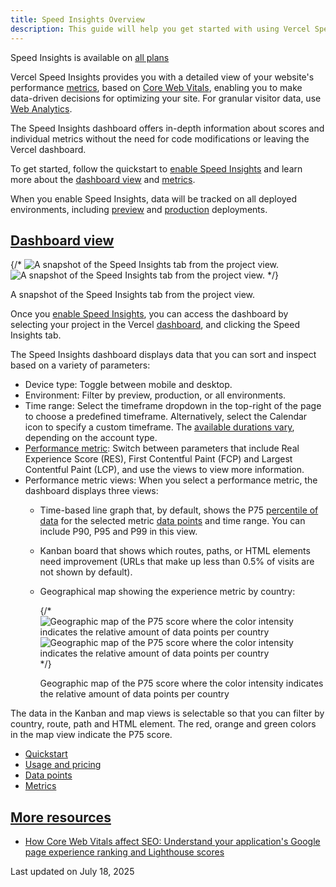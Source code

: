 ```yaml
---
title: Speed Insights Overview
description: This guide will help you get started with using Vercel Speed Insights on your project, showing you how to enable it, add the package to your project, deploy your app to Vercel, and view your data in the dashboard.
---
```


Speed Insights is available on [all plans](/docs/plans)

Vercel Speed Insights provides you with a detailed view of your website's performance [metrics](/docs/speed-insights/metrics), based on [Core Web Vitals](/docs/speed-insights/metrics#core-web-vitals-explained), enabling you to make data-driven decisions for optimizing your site. For granular visitor data, use [Web Analytics](/docs/analytics).

The Speed Insights dashboard offers in-depth information about scores and individual metrics without the need for code modifications or leaving the Vercel dashboard.

To get started, follow the quickstart to [enable Speed Insights](/docs/speed-insights/quickstart) and learn more about the [dashboard view](/docs/speed-insights#dashboard-view) and [metrics](/docs/speed-insights/metrics).

When you enable Speed Insights, data will be tracked on all deployed environments, including [preview](/docs/deployments/environments#preview-environment-pre-production) and [production](/docs/deployments/environments#production-environment) deployments.

## [Dashboard view](#dashboard-view)

{/* ![A snapshot of the Speed Insights tab from the project view.](/vc-ap-vercel-docs/_next/image?url=https%3A%2F%2Fassets.vercel.com%2Fimage%2Fupload%2Fv1689795055%2Fdocs-assets%2Fstatic%2Fdocs%2Fconcepts%2Fspeed-insights%2Fv2%2Fres-chart-light.png&w=3840&q=75)![A snapshot of the Speed Insights tab from the project view.](/vc-ap-vercel-docs/_next/image?url=https%3A%2F%2Fassets.vercel.com%2Fimage%2Fupload%2Fv1689795055%2Fdocs-assets%2Fstatic%2Fdocs%2Fconcepts%2Fspeed-insights%2Fv2%2Fres-chart-dark.png&w=3840&q=75) */}

A snapshot of the Speed Insights tab from the project view.

Once you [enable Speed Insights](/docs/speed-insights/quickstart), you can access the dashboard by selecting your project in the Vercel [dashboard](/dashboard), and clicking the Speed Insights tab.

The Speed Insights dashboard displays data that you can sort and inspect based on a variety of parameters:

*   Device type: Toggle between mobile and desktop.
*   Environment: Filter by preview, production, or all environments.
*   Time range: Select the timeframe dropdown in the top-right of the page to choose a predefined timeframe. Alternatively, select the Calendar icon to specify a custom timeframe. The [available durations vary](/docs/speed-insights/limits-and-pricing#reporting-window-for-data-points), depending on the account type.
*   [Performance metric](/docs/speed-insights/metrics): Switch between parameters that include Real Experience Score (RES), First Contentful Paint (FCP) and Largest Contentful Paint (LCP), and use the views to view more information.
*   Performance metric views: When you select a performance metric, the dashboard displays three views:
    *   Time-based line graph that, by default, shows the P75 [percentile of data](/docs/speed-insights/metrics#how-the-percentages-are-calculated) for the selected metric [data points](/docs/speed-insights/metrics#understanding-data-points) and time range. You can include P90, P95 and P99 in this view.
    *   Kanban board that shows which routes, paths, or HTML elements need improvement (URLs that make up less than 0.5% of visits are not shown by default).
    *   Geographical map showing the experience metric by country:
        
        {/* ![Geographic map of the P75 score where the color intensity indicates the relative amount of data points per country](/vc-ap-vercel-docs/_next/image?url=https%3A%2F%2Fassets.vercel.com%2Fimage%2Fupload%2Fv1689795055%2Fdocs-assets%2Fstatic%2Fdocs%2Fconcepts%2Fspeed-insights%2Fv2%2Fcountry-map-light.png&w=3840&q=75)![Geographic map of the P75 score where the color intensity indicates the relative amount of data points per country](/vc-ap-vercel-docs/_next/image?url=https%3A%2F%2Fassets.vercel.com%2Fimage%2Fupload%2Fv1689795055%2Fdocs-assets%2Fstatic%2Fdocs%2Fconcepts%2Fspeed-insights%2Fv2%2Fcountry-map-dark.png&w=3840&q=75) */}
        
        Geographic map of the P75 score where the color intensity indicates the relative amount of data points per country
        

The data in the Kanban and map views is selectable so that you can filter by country, route, path and HTML element. The red, orange and green colors in the map view indicate the P75 score.

*   [Quickstart](/docs/speed-insights/quickstart)
*   [Usage and pricing](/docs/speed-insights/limits-and-pricing#pricing)
*   [Data points](/docs/speed-insights/metrics#understanding-data-points)
*   [Metrics](/docs/speed-insights/metrics)

## [More resources](#more-resources)

*   [How Core Web Vitals affect SEO: Understand your application's Google page experience ranking and Lighthouse scores](https://www.youtube.com/watch?v=qIyEwOEKnE0)

Last updated on July 18, 2025